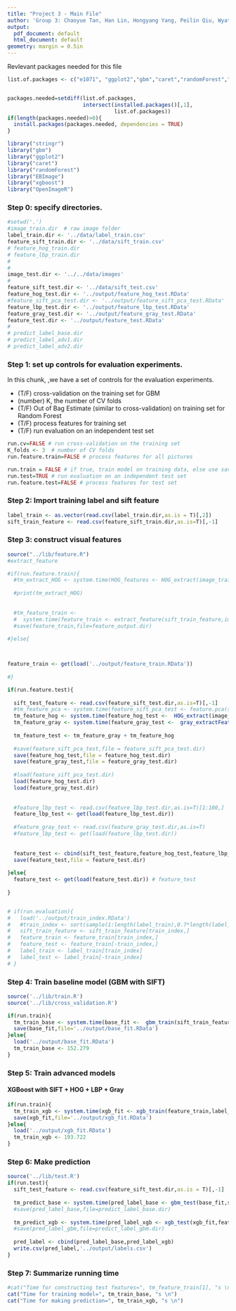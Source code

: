 ```yaml
---
title: "Project 3 - Main File"
author: 'Group 3: Chaoyue Tan, Han Lin, Hongyang Yang, Peilin Qiu, Wyatt Thompson'
output:
  pdf_document: default
  html_document: default
geometry: margin = 0.5in
---
```


Revlevant packages needed for this file

```r
list.of.packages <- c("e1071", "ggplot2","gbm","caret","randomForest","EBImage","xgboost","OpenImageR","stringr")


packages.needed=setdiff(list.of.packages, 
                        intersect(installed.packages()[,1], 
                                  list.of.packages))
if(length(packages.needed)>0){
  install.packages(packages.needed, dependencies = TRUE)
}

library("stringr")
library("gbm")
library("ggplot2")
library("caret")
library("randomForest")
library("EBImage")
library("xgboost")
library("OpenImageR")
```


### Step 0: specify directories.
```r
#setwd('.')
#image_train.dir  # raw image folder
label_train.dir <- '../data/label_train.csv' 
feature_sift_train.dir <- '../data/sift_train.csv'
# feature_hog_train.dir
# feature_lbp_train.dir
# 
# 
image_test.dir <- '../../data/images'
# 
feature_sift_test.dir <- '../data/sift_test.csv'
feature_hog_test.dir <- '../output/feature_hog_test.RData'
#feature_sift_pca_test.dir <- '../output/feature_sift_pca_test.RData'
feature_lbp_test.dir <- '../output/feature_lbp_test.RData'
feature_gray_test.dir <- '../output/feature_gray_test.RData'
feature_test.dir <- '../output/feature_test.RData'
# 
# predict_label_base.dir
# predict_label_adv1.dir
# predict_label_adv2.dir
```

### Step 1: set up controls for evaluation experiments.

In this chunk, ,we have a set of controls for the evaluation experiments. 

+ (T/F) cross-validation on the training set for GBM
+ (number) K, the number of CV folds
+ (T/F) Out of Bag Estimate (similar to cross-validation) on training set for Random Forest
+ (T/F) process features for training set
+ (T/F) run evaluation on an independent test set
```r
run.cv=FALSE # run cross-validation on the training set
K_folds <- 3  # number of CV folds
run.feature.train=FALSE # process features for all pictures

run.train = FALSE # if true, train model on training data, else use saved model
run.test=TRUE # run evaluation on an independent test set
run.feature.test=FALSE # process features for test set
```






### Step 2: Import training label and sift feature
```r
label_train <- as.vector(read.csv(label_train.dir,as.is = T)[,2])
sift_train_feature <- read.csv(feature_sift_train.dir,as.is=T)[,-1]

```




### Step 3: construct visual features
```r
source("../lib/feature.R")
#extract_feature

#if(run.feature.train){
  #tm_extract_HOG <- system.time(HOG_features <- HOG_extract(image_train.dir))
  
  #print(tm_extract_HOG)
  
  
  #tm_feature_train <- 
  #  system.time(feature_train <- extract_feature(sift_train_feature,image_train.dir))[3]
  #save(feature_train,file=feature_output.dir)
  
#}else{



feature_train <- get(load('../output/feature_train.RData'))
  
#}

if(run.feature.test){
  
  sift_test_feature <- read.csv(feature_sift_test.dir,as.is=T)[,-1]
  #tm_feature_pca <- system.time(feature_sift_pca_test <- feature.pca(sift_test_feature))
  tm_feature_hog <- system.time(feature_hog_test <-  HOG_extract(image_test.dir))[3]
  tm_feature_gray <- system.time(feature_gray_test <-  gray_extractFeature(image_test.dir))[3]
  
  tm_feature_test <- tm_feature_gray + tm_feature_hog
  
  #save(feature_sift_pca_test,file = feature_sift_pca_test.dir)
  save(feature_hog_test,file = feature_hog_test.dir)
  save(feature_gray_test,file = feature_gray_test.dir)
  
  #load(feature_sift_pca_test.dir)
  load(feature_hog_test.dir)
  load(feature_gray_test.dir)
  
  
  #feature_lbp_test <- read.csv(feature_lbp_test.dir,as.is=T)[1:100,]
  feature_lbp_test <- get(load(feature_lbp_test.dir))
  
  #feature_gray_test <- read.csv(feature_gray_test.dir,as.is=T)
  #feature_lbp_test <- get(load(feature_lbp_test.dir))
  
  
  feature_test <- cbind(sift_test_feature,feature_hog_test,feature_lbp_test,feature_gray_test)
  save(feature_test,file = feature_test.dir)
  
}else{
  feature_test <- get(load(feature_test.dir)) # feature_test
  
}


# if(run.evaluation){
#   load('../output/train_index.RData')
#   #train_index <- sort(sample(1:length(label_train),0.7*length(label_train)))
#   sift_train_feature <- sift_train_feature[train_index,]
#   feature_train <- feature_train[train_index,]
#   feature_test <- feature_train[-train_index,]
#   label_train <- label_train[train_index]
#   label_test <- label_train[-train_index]
# }


```



### Step 4: Train baseline model (GBM with SIFT)
```r
source('../lib/train.R')
source('../lib/cross_validation.R')

if(run.train){
  tm_train_base <- system.time(base_fit <-  gbm_train(sift_train_feature,label_train,run.cv = run.cv))[3]
  save(base_fit,file='../output/base_fit.RData')
}else{
  load('../output/base_fit.RData')
  tm_train_base <- 152.279
}


```



### Step 5: Train advanced models

#### XGBoost with SIFT + HOG + LBP + Gray
```r
if(run.train){
  tm_train_xgb <- system.time(xgb_fit <- xgb_train(feature_train,label_train,run.cv=run.cv))[3]
  save(xgb_fit,file='../output/xgb_fit.RData')
}else{
  load('../output/xgb_fit.RData')
  tm_train_xgb <- 193.722
}

```


### Step 6: Make prediction
```r
source('../lib/test.R')
if(run.test){
  sift_test_feature <- read.csv(feature_sift_test.dir,as.is = T)[,-1]
  
  tm_predict_base <- system.time(pred_label_base <- gbm_test(base_fit,sift_test_feature))[3]
  #save(pred_label_base,file=predict_label_base.dir)
  
  tm_predict_xgb <- system.time(pred_label_xgb <- xgb_test(xgb_fit,feature_test))[3]
  #save(pred_label_gbm,file=predict_label_gbm.dir)
  
  pred_label <- cbind(pred_label_base,pred_label_xgb)
  write.csv(pred_label,'../output/labels.csv')
}
```



### Step 7: Summarize running time
```r
#cat("Time for constructing test features=", tm_feature_train[1], "s \n")
cat("Time for training model=", tm_train_base, "s \n")
cat("Time for making prediction=", tm_train_xgb, "s \n")
```














